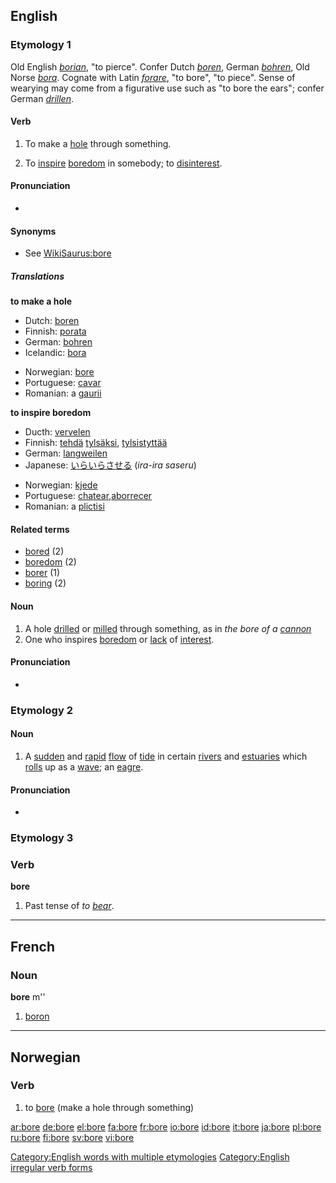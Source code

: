 ==English==
[[Category:English words with multiple etymologies]]
===Etymology 1===
Old English ''[[borian]]'', "to pierce". Confer Dutch ''[[boren]]'', German ''[[bohren]]'', Old Norse ''[[bora]]''. Cognate with Latin ''[[forare]]'', "to bore", "to piece". Sense of wearying may come from a figurative use such as "to bore the ears"; confer German ''[[drillen]]''.

====Verb====
{{en-verb|bor|ing}}

#{{transitive}} To make a [[hole]] through something.
#{{transitive}} To [[inspire]] [[boredom]] in somebody; to [[disinterest]].

====Pronunciation====
*{{IPA|/boʊr/; /boː/ before consonants, /boːr/ before vowels}}

====Synonyms====
*See [[WikiSaurus:bore]]

=====Translations=====
'''to make a hole'''
{{top}}
*Dutch: [[boren]]
*Finnish: [[porata]]
*German: [[bohren]]
*Icelandic: [[bora]]
{{mid}}
*Norwegian: [[#Norwegian|bore]]
*Portuguese: [[cavar]]
*Romanian: a [[gaurii]]
{{bottom}}

'''to inspire boredom'''
{{top}}
*Ducth: [[vervelen]]
*Finnish: [[tehdä]] [[tylsä]]ksi, [[tylsistyttää]]
*German: [[langweilen]]
*Japanese: [[いらいらさせる]] (''ira-ira saseru'')
{{mid}}
*Norwegian: [[kjede]]
*Portuguese: [[chatear]],[[aborrecer]]
*Romanian: a [[plictisi]]
{{bottom}}



====Related terms====
*[[bored]] (2)
*[[boredom]] (2)
*[[borer]] (1)
*[[boring]] (2)

==== Noun ====
{{en-noun}}

#A hole [[drill]]ed or [[mill]]ed through something, as in ''the bore of a [[cannon]]''
#One who inspires [[boredom]] or [[lack]] of [[interest]].

====Pronunciation====
*{{IPA|/boː/ before consonants, /boːr/ before vowles}}

===Etymology 2===

====Noun====
{{en-noun}}

#A [[sudden]] and [[rapid]] [[flow]] of [[tide]] in certain [[river]]s and [[estuaries]] which [[roll]]s up as a [[wave]]; an [[eagre]].

====Pronunciation====
*{{IPA|/boː/ before consonants, /boːr/ before vowles}}

===Etymology 3===

===Verb===
[[Category:English irregular verb forms]]
'''bore'''

# Past tense of ''to [[bear]]''.

----

==French==

===Noun===
'''bore''' m''

# [[boron]]

----

==Norwegian==

===Verb===
{{no-verb-1|bor}}
#to [[bore]] (make a hole through something)

[[ar:bore]]
[[de:bore]]
[[el:bore]]
[[fa:bore]]
[[fr:bore]]
[[io:bore]]
[[id:bore]]
[[it:bore]]
[[ja:bore]]
[[pl:bore]]
[[ru:bore]]
[[fi:bore]]
[[sv:bore]]
[[vi:bore]]